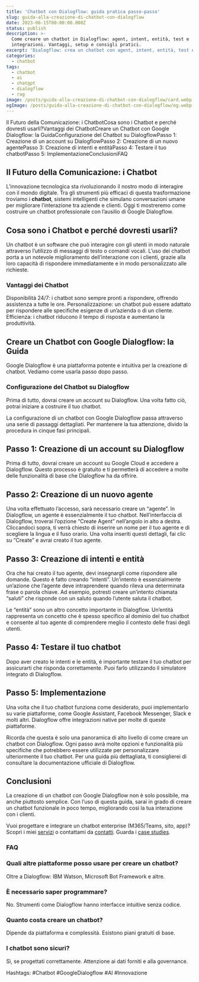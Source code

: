 ```yaml
---
title: 'Chatbot con Dialogflow: guida pratica passo-passo'
slug: guida-alla-creazione-di-chatbot-con-dialogflow
date: 2023-06-15T00:00:00.000Z
status: publish
description: >-
  Come creare un chatbot in Dialogflow: agent, intent, entità, test e
  integrazioni. Vantaggi, setup e consigli pratici.
excerpt: 'Dialogflow: crea un chatbot con agent, intent, entità, test e integrazioni.'
categories:
  - chatbot
tags:
  - chatbot
  - ai
  - chatgpt
  - dialogflow
  - rag
image: /posts/guida-alla-creazione-di-chatbot-con-dialogflow/card.webp
ogImage: /posts/guida-alla-creazione-di-chatbot-con-dialogflow/og.webp
---
```


<BreakoutImage src="/posts/guida-alla-creazione-di-chatbot-con-dialogflow/cover.webp" alt="Interfaccia di Google Dialogflow con agent e intent" />





Il Futuro della Comunicazione: i ChatbotCosa sono i Chatbot e perché dovresti usarli?Vantaggi dei ChatbotCreare un Chatbot con Google Dialogflow: la GuidaConfigurazione del Chatbot su DialogflowPasso 1: Creazione di un account su DialogflowPasso 2: Creazione di un nuovo agentePasso 3: Creazione di intenti e entitàPasso 4: Testare il tuo chatbotPasso 5: ImplementazioneConclusioniFAQ
## **Il Futuro della Comunicazione: i Chatbot**

L&#8217;innovazione tecnologica sta rivoluzionando il nostro modo di interagire con il mondo digitale. Tra gli strumenti più efficaci di questa trasformazione troviamo i **chatbot**, sistemi intelligenti che simulano conversazioni umane per migliorare l&#8217;interazione tra aziende e clienti. Oggi ti mostreremo come costruire un chatbot professionale con l&#8217;ausilio di Google Dialogflow.


## **Cosa sono i Chatbot e perché dovresti usarli?**

Un chatbot è un software che può interagire con gli utenti in modo naturale attraverso l&#8217;utilizzo di messaggi di testo o comandi vocali. L&#8217;uso dei chatbot porta a un notevole miglioramento dell&#8217;interazione con i clienti, grazie alla loro capacità di rispondere immediatamente e in modo personalizzato alle richieste.


### **Vantaggi dei Chatbot**


Disponibilità 24/7: i chatbot sono sempre pronti a rispondere, offrendo assistenza a tutte le ore.
Personalizzazione: un chatbot può essere adattato per rispondere alle specifiche esigenze di un&#8217;azienda o di un cliente.
Efficienza: i chatbot riducono il tempo di risposta e aumentano la produttività.

## **Creare un Chatbot con Google Dialogflow: la Guida**

Google Dialogflow è una piattaforma potente e intuitiva per la creazione di chatbot. Vediamo come usarla passo dopo passo.


### **Configurazione del Chatbot su Dialogflow**

Prima di tutto, dovrai creare un account su Dialogflow. Una volta fatto ciò, potrai iniziare a costruire il tuo chatbot.


La configurazione di un chatbot con Google Dialogflow passa attraverso una serie di passaggi dettagliati. Per mantenere la tua attenzione, divido la procedura in cinque fasi principali.


## **Passo 1: Creazione di un account su Dialogflow**

Prima di tutto, dovrai creare un account su Google Cloud e accedere a Dialogflow. Questo processo è gratuito e ti permetterà di accedere a molte delle funzionalità di base che Dialogflow ha da offrire.


## **Passo 2: Creazione di un nuovo agente**

Una volta effettuato l&#8217;accesso, sarà necessario creare un &#8220;agente&#8221;. In Dialogflow, un agente è essenzialmente il tuo chatbot. Nell&#8217;interfaccia di Dialogflow, troverai l&#8217;opzione &#8220;Create Agent&#8221; nell&#8217;angolo in alto a destra. Cliccandoci sopra, ti verrà chiesto di inserire un nome per il tuo agente e di scegliere la lingua e il fuso orario. Una volta inseriti questi dettagli, fai clic su &#8220;Create&#8221; e avrai creato il tuo agente.


## **Passo 3: Creazione di intenti e entità**

Ora che hai creato il tuo agente, devi insegnargli come rispondere alle domande. Questo è fatto creando &#8220;intenti&#8221;. Un&#8217;intento è essenzialmente un&#8217;azione che l&#8217;agente deve intraprendere quando rileva una determinata frase o parola chiave. Ad esempio, potresti creare un&#8217;intento chiamata &#8220;saluti&#8221; che risponde con un saluto quando l&#8217;utente saluta il chatbot.


Le &#8220;entità&#8221; sono un altro concetto importante in Dialogflow. Un&#8217;entità rappresenta un concetto che è spesso specifico al dominio del tuo chatbot e consente al tuo agente di comprendere meglio il contesto delle frasi degli utenti.


## **Passo 4: Testare il tuo chatbot**

Dopo aver creato le intenti e le entità, è importante testare il tuo chatbot per assicurarti che risponda correttamente. Puoi farlo utilizzando il simulatore integrato di Dialogflow.


## **Passo 5: Implementazione**

Una volta che il tuo chatbot funziona come desiderato, puoi implementarlo su varie piattaforme, come Google Assistant, Facebook Messenger, Slack e molti altri. Dialogflow offre integrazioni native per molte di queste piattaforme.


Ricorda che questa è solo una panoramica di alto livello di come creare un chatbot con Dialogflow. Ogni passo avrà molte opzioni e funzionalità più specifiche che potrebbero essere utilizzate per personalizzare ulteriormente il tuo chatbot. Per una guida più dettagliata, ti consiglierei di consultare la documentazione ufficiale di Dialogflow.


## **Conclusioni**

La creazione di un chatbot con Google Dialogflow non è solo possibile, ma anche piuttosto semplice. Con l&#8217;uso di questa guida, sarai in grado di creare un chatbot funzionale in poco tempo, migliorando così la tua interazione con i clienti.

Vuoi progettare e integrare un chatbot enterprise (M365/Teams, sito, app)? Scopri i miei [servizi](/services/) o contattami da [contatti](/contatti/). Guarda i [case studies](/case-studies/).


### FAQ

<FAQSection>

### Quali altre piattaforme posso usare per creare un chatbot?
Oltre a Dialogflow: IBM Watson, Microsoft Bot Framework e altre.

### È necessario saper programmare?
No. Strumenti come Dialogflow hanno interfacce intuitive senza codice.

### Quanto costa creare un chatbot?
Dipende da piattaforma e complessità. Esistono piani gratuiti di base.

### I chatbot sono sicuri?
Sì, se progettati correttamente. Attenzione ai dati forniti e alla governance.

</FAQSection>


Hashtags: #Chatbot #GoogleDialogflow #AI #Innovazione


